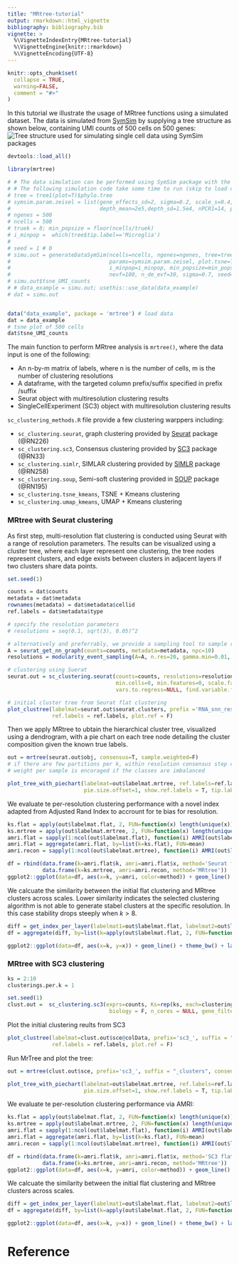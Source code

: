 ```yaml
---
title: "MRtree-tutorial"
output: rmarkdown::html_vignette
bibliography: bibliography.bib
vignette: >
  %\VignetteIndexEntry{MRtree-tutorial}
  %\VignetteEngine{knitr::rmarkdown}
  %\VignetteEncoding{UTF-8}
---
```


```r
knitr::opts_chunk$set(
  collapse = TRUE,
  warning=FALSE, 
  comment = "#>"
)
```


In this tutorial we illustrate the usage of MRtree functions using a simulated dataset. The data is simulated from [SymSim](https://github.com/YosefLab/SymSim) by supplying a tree structure as shown below, containing UMI counts of 500 cells on 500 genes:
![Tree structure used for simulating single cell data using SymSim packages](fig/simulation_example_8type_tree_structure.png)
```r
devtools::load_all()
```

```r
library(mrtree)
```

```r
# # The data simulation can be performed using SymSim package with the following wrapper function,
# # The following simulation code take some time to run (skip to load data with data("data_example"))
# tree = tree1(plot=T)$phylo.tree
# symsim.param.zeisel = list(gene_effects_sd=2, sigma=0.2, scale_s=0.4, alpha_mean=0.5, alpha_sd=0.025,
#                            depth_mean=2e5,depth_sd=1.5e4, nPCR1=14, prop_hge=0.01, mean_hge=3)
# ngenes = 500
# ncells = 500
# truek = 8; min_popsize = floor(ncells/truek)
# i_minpop =  which(tree$tip.label=='Microglia')
# 
# seed = 1 # 0
# simu.out = generateDataSymSim(ncells=ncells, ngenes=ngenes, tree=tree,
#                               params=symsim.param.zeisel, plot.tsne=T,
#                               i_minpop=i_minpop, min_popsize=min_popsize,
#                               nevf=100, n_de_evf=30, sigma=0.7, seed=seed)
# simu.out$tsne_UMI_counts
# # data_example = simu.out; usethis::use_data(data_example)
# dat = simu.out


data("data_example", package = 'mrtree') # load data
dat = data_example
# tsne plot of 500 cells
dat$tsne_UMI_counts
```

The main function to perform MRtree analysis is ``mrtree()``, where the data input is one of the following:

* An n-by-m matrix of labels, where n is the number of cells, m is the number of clustering resolutions
* A dataframe, with the targeted column prefix/suffix specified in prefix /suffix
* Seurat object with multiresolution clustering results
* SingleCellExperiment (SC3) object with multiresolution clustering results

``sc_clustering_methods.R`` file provide a few clustering warppers including:

* ``sc_clustering.seurat``, graph clustering provided by [Seurat](https://satijalab.org/seurat/) package (@RN226)
* ``sc_clustering.sc3``, Consensus clustering provided by [SC3](https://github.com/hemberg-lab/SC3) package (@RN33)
* ``sc_clustering.simlr``, SIMLAR clustering provided by [SIMLR](https://github.com/BatzoglouLabSU/SIMLR) package  (@RN258)
* ``sc_clustering.soup``, Semi-soft clustering provided in [SOUP](https://github.com/lingxuez/SOUPR) package (@RN195)
* ``sc_clustering.tsne_kmeans``, TSNE + Kmeans clustering
* ``sc_clustering.umap_kmeans``, UMAP + Kmeans clustering

### MRtree with Seurat clustering 

As first step, multi-resolution flat clustering is conducted using Seurat with a range of resolution parameters. The results can be visualized using a cluster tree, where each layer represent one clustering, the tree nodes represent clusters, and edge exists between clusters in adjacent layers if two clusters share data points.

```r
set.seed(1)

counts = dat$counts
metadata = dat$metadata
rownames(metadata) = dat$metadata$cellid
ref.labels = dat$metadata$type

# specify the resolution parameters
# resolutions = seq(0.1, sqrt(3), 0.05)^2

# alternatively and preferrably, we provide a sampling tool to sample resolution parameters to uniformly cover different scales
A = seurat_get_nn_graph(counts=counts, metadata=metadata, npc=10)
resolutions = modularity_event_sampling(A=A, n.res=20, gamma.min=0.01, gamma.max=3) # sample based on the similarity matrix

# clustering using Suerat 
seurat.out = sc_clustering.seurat(counts=counts, resolutions=resolutions, metadata=metadata, npcs=10,
                                  min.cells=0, min.features=0, scale.factor=10000, return.seurat.object=T,
                                  vars.to.regress=NULL, find.variable.features=F, verbose=F)

# initial cluster tree from Seurat flat clustering
plot_clustree(labelmat=seurat.out$seurat.clusters, prefix ='RNA_snn_res.', 
              ref.labels = ref.labels, plot.ref = F)
```

Then we apply MRtree to ubtain the hierarchical cluster tree, visualized using a dendrogram, with a pie chart on each tree node detailing the cluster composition given the known true labels.

```r
out = mrtree(seurat.out$obj, consensus=T, sample.weighted=F)
# if there are few partitions per k, within resolution consensus step can speed up the algorithm
# weight per sample is encoraged if the classes are imbalanced

plot_tree_with_piechart(labelmat=out$labelmat.mrtree, ref.labels=ref.labels, draw.pie.chart=TRUE,  
                        pie.size.offset=1, show.ref.labels = T, tip.label.dist = 10, bottom.margin=30 )
```

We evaluate te per-resolution clustering performance with a novel index adapted from Adjusted Rand Index to accrount for te bias for resolution.

```r
ks.flat = apply(out$labelmat.flat, 2, FUN=function(x) length(unique(x)))
ks.mrtree = apply(out$labelmat.mrtree, 2, FUN=function(x) length(unique(x)))
amri.flat = sapply(1:ncol(out$labelmat.flat), function(i) AMRI(out$labelmat.flat[,i], ref.labels)$amri)
amri.flat = aggregate(amri.flat, by=list(k=ks.flat), FUN=mean)
amri.recon = sapply(1:ncol(out$labelmat.mrtree), function(i) AMRI(out$labelmat.mrtree[,i], ref.labels)$amri)

df = rbind(data.frame(k=amri.flat$k, amri=amri.flat$x, method='Seurat flat'), 
           data.frame(k=ks.mrtree, amri=amri.recon, method='MRtree'))
ggplot2::ggplot(data=df, aes(x=k, y=amri, color=method)) + geom_line() + theme_bw()
```
We calcuate the similarity between the initial flat clustering and MRtree clusters across scales. Lower similarity indicates the selected clustering algorithm is not able to generate stabel clusters at the specific resolution. In this case stability drops steeply when $k>8$.

```r
diff = get_index_per_layer(labelmat1=out$labelmat.flat, labelmat2=out$labelmat.recon, index.name='ari')
df = aggregate(diff, by=list(k=apply(out$labelmat.flat, 2, FUN=function(x) length(unique(x)))), FUN=mean)

ggplot2::ggplot(data=df, aes(x=k, y=x)) + geom_line() + theme_bw() + labs(title='differece between initial clusters and MRtree')
```

### MRtree with SC3 clustering 

```r
ks = 2:10
clusterings.per.k = 1

set.seed(1)
clust.out =  sc_clustering.sc3(exprs=counts, Ks=rep(ks, each=clusterings.per.k), type = 'counts', colData=metadata,
                                biology = F, n_cores = NULL, gene_filter = F, pct_dropout_min=-1)
```

Plot the initial clustering reults from SC3
```r

plot_clustree(labelmat=clust.out$sce@colData, prefix='sc3_', suffix = "_clusters",
              ref.labels = ref.labels, plot.ref = F)
```

Run MrTree and plot the tree:
```r
out = mrtree(clust.out$sce, prefix='sc3_', suffix = "_clusters", consensus=F, sample.weighted=F)

plot_tree_with_piechart(labelmat=out$labelmat.mrtree, ref.labels=ref.labels, draw.pie.chart=TRUE,  
                        pie.size.offset=1, show.ref.labels = T, tip.label.dist = 10, bottom.margin=30 )
```


We evaluate te per-resolution clustering performance via AMRI:

```r
ks.flat = apply(out$labelmat.flat, 2, FUN=function(x) length(unique(x)))
ks.mrtree = apply(out$labelmat.mrtree, 2, FUN=function(x) length(unique(x)))
amri.flat = sapply(1:ncol(out$labelmat.flat), function(i) AMRI(out$labelmat.flat[,i], ref.labels)$amri)
amri.flat = aggregate(amri.flat, by=list(k=ks.flat), FUN=mean)
amri.recon = sapply(1:ncol(out$labelmat.mrtree), function(i) AMRI(out$labelmat.mrtree[,i], ref.labels)$amri)

df = rbind(data.frame(k=amri.flat$k, amri=amri.flat$x, method='SC3 flat'), 
           data.frame(k=ks.mrtree, amri=amri.recon, method='MRtree'))
ggplot2::ggplot(data=df, aes(x=k, y=amri, color=method)) + geom_line() + theme_bw()
```

We calcuate the similarity between the initial flat clustering and MRtree clusters across scales. 

```r
diff = get_index_per_layer(labelmat1=out$labelmat.flat, labelmat2=out$labelmat.recon, index.name='ari')
df = aggregate(diff, by=list(k=apply(out$labelmat.flat, 2, FUN=function(x) length(unique(x)))), FUN=mean)

ggplot2::ggplot(data=df, aes(x=k, y=x)) + geom_line() + theme_bw() + labs(title='differece between initial clusters and MRtree')
```


# Reference




